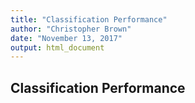 ```yaml
---
title: "Classification Performance"
author: "Christopher Brown"
date: "November 13, 2017"
output: html_document
---
```


## Classification Performance 